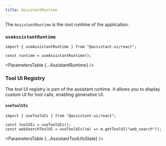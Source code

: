 ```yaml
---
title: AssistantRuntime
---
```



The `AssistantRuntime` is the root runtime of the application.

### `useAssistantRuntime`

```tsx
import { useAssistantRuntime } from "@assistant-ui/react";

const runtime = useAssistantRuntime();
```

<ParametersTable {...AssistantRuntime} />

### Tool UI Registry

The tool UI registry is part of the assistant runtime. It allows you to display custom UI for tool calls, enabling generative UI.

#### `useToolUIs`

```tsx
import { useToolUIs } from "@assistant-ui/react";

const toolUIs = useToolUIs();
const webSearchToolUI = useToolUIs((m) => m.getToolUI("web_search"));
```

<ParametersTable {...AssistantToolUIsState} />
